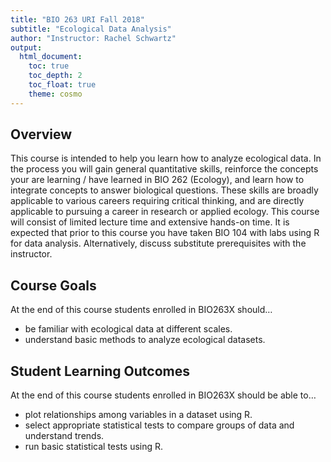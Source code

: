 ```yaml
---
title: "BIO 263 URI Fall 2018"
subtitle: "Ecological Data Analysis"
author: "Instructor: Rachel Schwartz"
output: 
  html_document:
    toc: true
    toc_depth: 2
    toc_float: true
    theme: cosmo
---
```

## Overview

This course is intended to help you learn how to analyze ecological data. In the process you will gain general quantitative skills, reinforce the concepts your are learning / have learned in BIO 262 (Ecology), and learn how to integrate concepts to answer biological questions. These skills are broadly applicable to various careers requiring critical thinking, and are directly applicable to pursuing a career in research or applied ecology. This course will consist of limited lecture time and extensive hands-on time. It is expected that prior to this course you have taken BIO 104 with labs using R for data analysis. Alternatively, discuss substitute prerequisites with the instructor.

## Course Goals
At the end of this course students enrolled in BIO263X should...

* be familiar with ecological data at different scales.
* understand basic methods to analyze ecological datasets.

## Student Learning Outcomes
At the end of this course students enrolled in BIO263X should be able to...

* plot relationships among variables in a dataset using R.
* select appropriate statistical tests to compare groups of data and understand trends. 
* run basic statistical tests using R.